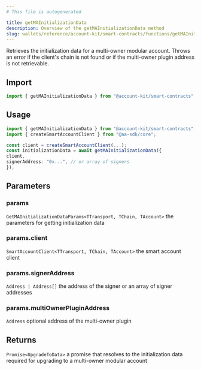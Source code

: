 ```yaml
---
# This file is autogenerated

title: getMAInitializationData
description: Overview of the getMAInitializationData method
slug: wallets/reference/account-kit/smart-contracts/functions/getMAInitializationData
---
```


Retrieves the initialization data for a multi-owner modular account. Throws an error if the client's chain is not found or if the multi-owner plugin address is not retrievable.

## Import

```ts
import { getMAInitializationData } from "@account-kit/smart-contracts";
```

## Usage

```ts
import { getMAInitializationData } from "@account-kit/smart-contracts";
import { createSmartAccountClient } from "@aa-sdk/core";

const client = createSmartAccountClient(...);
const initializationData = await getMAInitializationData({
client,
signerAddress: "0x...", // or array of signers
});
```

## Parameters

### params

`GetMAInitializationDataParams<TTransport, TChain, TAccount>`
the parameters for getting initialization data

### params.client

`SmartAccountClient<TTransport, TChain, TAccount>`
the smart account client

### params.signerAddress

`Address | Address[]`
the address of the signer or an array of signer addresses

### params.multiOwnerPluginAddress

`Address`
optional address of the multi-owner plugin

## Returns

`Promise<UpgradeToData>`
a promise that resolves to the initialization data required for upgrading to a multi-owner modular account
